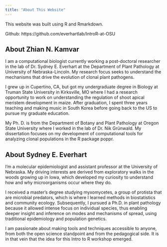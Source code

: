 ```yaml
---
title: "About This Website"
---
```


This website was built using R and Rmarkdown.

Github: https://github.com/everhartlab/IntroR-at-OSU

## About Zhian N. Kamvar

I am a computational biologist currently working a post-doctoral researcher in the lab of Dr. Sydney E. Everhart at the Department of Plant Pathology at University of Nebraska-Lincoln. My research focus seeks to understand the mechanisms that drive the evolution of clonal plant pathogens.

I grew up in Cupertino, CA, but got my undergraduate degree in Biology at Truman State University in Kirksville, MO where I had a research opportunity to work on understanding the regulation of shoot apical meristem development in maize. After graduation, I spent three years teaching and making music in South Korea before going back to the US to pursue my graduate education.

My Ph. D. is from the Department of Botany and Plant Pathology at Oregon State University where I worked in the lab of Dr. Nik Grünwald. My dissertation focuses on my development of computational tools for analyzing clonal populations in the R package poppr.

## About Sydney E. Everhart

I'm a molecular epidemiologist and assistant professor at the University of Nebraska.  My driving interests are derived from exploratory walks in the woods growing up in Iowa, which developed my curiosity to understand how and why microorganisms occur where they do.

I received a master's degree studying myxomycetes, a group of protista that are microbial predators, which is where I learned methods in biostatistics and community ecology.  Subsequently, I pursued a Ph.D. in plant pathology because it allowed intense focus on individual species, thus enabling deeper insight and inference on modes and mechanisms of spread, using traditional epidemiology and population genetics.

I am passionate about making tools and techniques accessible to anyone, from both the open science standpoint and from the pedagogical side.  It is in that vein that the idea for this Intro to R workshop emerged.